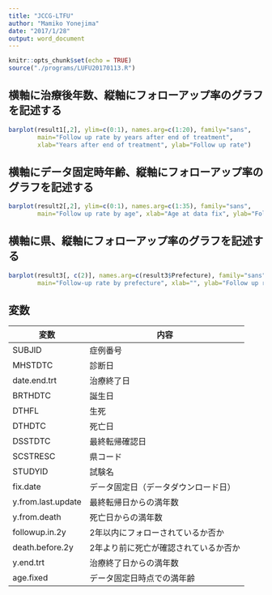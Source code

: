 ```yaml
---
title: "JCCG-LTFU"
author: "Mamiko Yonejima"
date: "2017/1/28"
output: word_document
---
```


```r
knitr::opts_chunk$set(echo = TRUE)
source("./programs/LUFU20170113.R")
```

## 横軸に治療後年数、縦軸にフォローアップ率のグラフを記述する
```r
barplot(result1[,2], ylim=c(0:1), names.arg=c(1:20), family="sans",
        main="Follow up rate by years after end of treatment",
        xlab="Years after end of treatment", ylab="Follow up rate")
```

## 横軸にデータ固定時年齢、縦軸にフォローアップ率のグラフを記述する
```r
barplot(result2[,2], ylim=c(0:1), names.arg=c(1:35), family="sans",
        main="Follow up rate by age", xlab="Age at data fix", ylab="Follow up rate")
```

## 横軸に県、縦軸にフォローアップ率のグラフを記述する
```r
barplot(result3[, c(2)], names.arg=c(result3$Prefecture), family="sans", las=3, ylim=c(0:1),
        main="Follow-up rate by prefecture", xlab="", ylab="Follow up rate", cex.names=0.7)
```

## 変数
|変数|内容|
|----|----|
|SUBJID|症例番号|
|MHSTDTC|診断日|
|date.end.trt|治療終了日|
|BRTHDTC|誕生日|
|DTHFL|生死|
|DTHDTC|死亡日|
|DSSTDTC|最終転帰確認日|
|SCSTRESC|県コード|
|STUDYID|試験名|
|fix.date|データ固定日（データダウンロード日）|
|y.from.last.update|最終転帰日からの満年数|
|y.from.death|死亡日からの満年数|
|followup.in.2y|2年以内にフォローされているか否か|
|death.before.2y|2年より前に死亡が確認されているか否か|
|y.end.trt|治療終了日からの満年数|
|age.fixed|データ固定日時点での満年齢|
